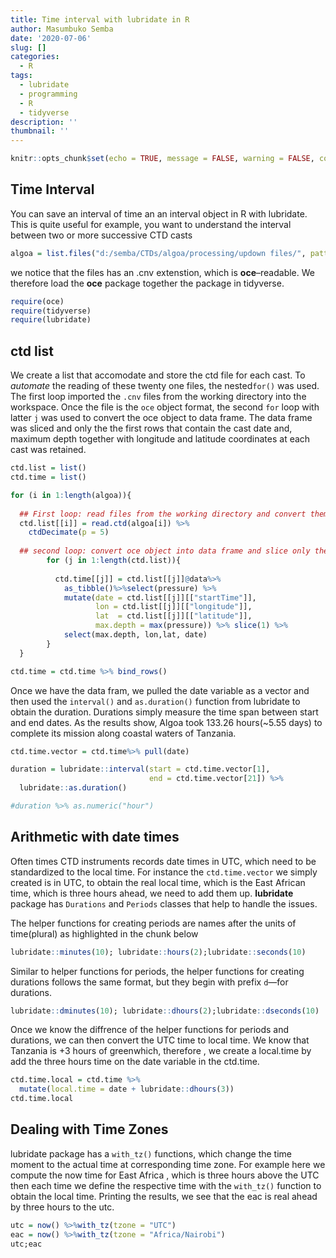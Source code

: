 ```yaml
---
title: Time interval with lubridate in R
author: Masumbuko Semba
date: '2020-07-06'
slug: []
categories:
  - R
tags:
  - lubridate
  - programming
  - R
  - tidyverse
description: ''
thumbnail: ''
---
```



```r

knitr::opts_chunk$set(echo = TRUE, message = FALSE, warning = FALSE, comment = "")

```


## Time Interval
You can save an interval of time an an interval object in R with lubridate. This is quite useful for example, you want to understand the interval between two or more successive CTD casts



```r
algoa = list.files("d:/semba/CTDs/algoa/processing/updown files/", pattern = "dst", full.names = TRUE)
```


we notice that the files has an .cnv extenstion, which is **oce**--readable. We therefore load the **oce** package together the package in tidyverse.

```r
require(oce)
require(tidyverse)
require(lubridate)


```

## ctd list

We create a list that accomodate and store the ctd file for each cast. To *automate* the reading of these twenty one files, the  nested`for()` was used. The first loop imported the `.cnv` files from the working directory into the workspace. Once the file is the `oce` object format, the second `for` loop with latter `j` was used to convert the oce object to data frame. The data frame was sliced and only the the first rows that contain the cast date and, maximum depth together with longitude and latitude coordinates at each cast was retained. 

```r

ctd.list = list()
ctd.time = list()

for (i in 1:length(algoa)){
  
  ## First loop: read files from the working directory and convert them to oce object stored in the list
  ctd.list[[i]] = read.ctd(algoa[i]) %>% 
    ctdDecimate(p = 5)
  
  ## second loop: convert oce object into data frame and slice only the first observation picked
        for (j in 1:length(ctd.list)){
          
          ctd.time[[j]] = ctd.list[[j]]@data%>%
            as_tibble()%>%select(pressure) %>% 
            mutate(date = ctd.list[[j]][["startTime"]], 
                   lon = ctd.list[[j]][["longitude"]], 
                   lat  = ctd.list[[j]][["latitude"]], 
                   max.depth = max(pressure)) %>% slice(1) %>% 
            select(max.depth, lon,lat, date)
        } 
  }

ctd.time = ctd.time %>% bind_rows()

```

Once we have the data fram, we pulled the date variable as a vector and then used the `interval()` and `as.duration()` function from lubridate to obtain the duration. Durations simply measure the time span between start and end dates. As the results show, Algoa took 133.26 hours(~5.55 days) to complete its mission along coastal waters of Tanzania. 

```r
ctd.time.vector = ctd.time%>% pull(date)

duration = lubridate::interval(start = ctd.time.vector[1], 
                               end = ctd.time.vector[21]) %>% 
  lubridate::as.duration() 

#duration %>% as.numeric("hour")

```


## Arithmetic with date times

Often times CTD instruments records date times in UTC, which need to be standardized to the local time. For instance the `ctd.time.vector` we simply created is in UTC, to obtain the  real local time, which is the East African time, which is three hours ahead, we need to add them up. **lubridate** package has `Durations` and `Periods` classes that help to handle the issues. 


The helper functions for creating periods are names after the units of time(plural) as highlighted in the chunk below

```r
lubridate::minutes(10); lubridate::hours(2);lubridate::seconds(10)
```

Similar to helper functions for periods, the helper functions for creating durations follows the same format, but they begin with prefix `d`---for durations.
```r
lubridate::dminutes(10); lubridate::dhours(2);lubridate::dseconds(10)

```

Once we know the diffrence of the helper functions for periods and durations, we can then convert the UTC time to local time. We know that Tanzania is +3 hours of greenwhich, therefore , we create a local.time by add the three hours time on the date variable in the ctd.time.
```r

ctd.time.local = ctd.time %>% 
  mutate(local.time = date + lubridate::dhours(3))
ctd.time.local

```

## Dealing with Time Zones

lubridate package has a `with_tz()` functions, which change the time moment to the actual time at corresponding time zone. For example here we compute the now time for East Africa , which is three hours above the UTC then each time we define the respective time with the `with_tz()` function to obtain the  local time. Printing the results, we see that the eac is real ahead by three hours to the utc. 
```r

utc = now() %>%with_tz(tzone = "UTC")
eac = now() %>%with_tz(tzone = "Africa/Nairobi")
utc;eac

```